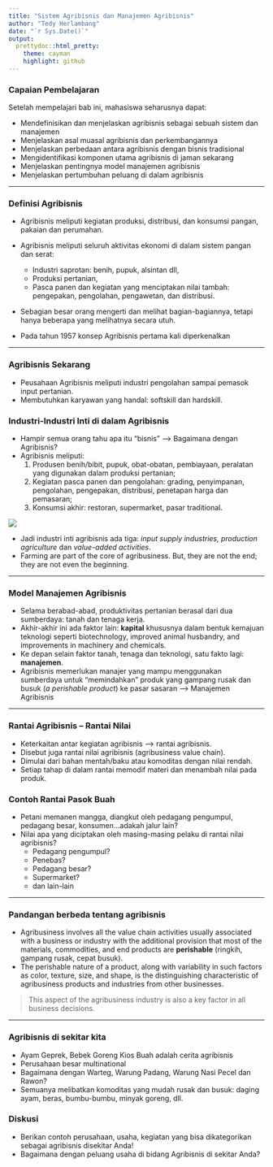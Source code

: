 ```yaml
---
title: "Sistem Agribisnis dan Manajemen Agribisnis"
author: "Tedy Herlambang"
date: "`r Sys.Date()`"
output:
  prettydoc::html_pretty:
    theme: cayman
    highlight: github
---
```


### Capaian Pembelajaran

Setelah mempelajari bab ini, mahasiswa seharusnya dapat:

* Mendefinisikan dan menjelaskan agribisnis sebagai sebuah sistem dan manajemen
* Menjelaskan asal muasal agribisnis dan perkembangannya
* Menjelaskan perbedaan antara agribisnis dengan bisnis tradisional
* Mengidentifikasi komponen utama agribisnis di jaman sekarang
* Menjelaskan pentingnya model manajemen agribisnis
* Menjelaskan pertumbuhan peluang di dalam agribisnis

---

### Definisi Agribisnis

* Agribisnis meliputi kegiatan produksi, distribusi, dan konsumsi pangan, pakaian dan perumahan.

* Agribisnis meliputi seluruh aktivitas ekonomi di dalam sistem pangan dan serat: 
  - Industri saprotan: benih, pupuk, alsintan dll,
  - Produksi pertanian,
  - Pasca panen dan kegiatan yang menciptakan nilai tambah: pengepakan, pengolahan, pengawetan, dan distribusi.

* Sebagian besar orang mengerti dan melihat bagian-bagiannya, tetapi hanya beberapa yang melihatnya secara utuh. 

* Pada tahun 1957 konsep Agribisnis pertama kali diperkenalkan

---

### Agribisnis Sekarang

* Peusahaan Agribisnis meliputi industri pengolahan sampai pemasok input pertanian.
* Membutuhkan karyawan yang handal: softskill dan hardskill. 

### Industri-Industri Inti di dalam Agribisnis

* Hampir semua orang tahu apa itu “bisnis” --> Bagaimana dengan Agribisnis?
* Agribisnis meliputi:
  1. Produsen benih/bibit, pupuk, obat-obatan, pembiayaan, peralatan yang digunakan dalam produksi pertanian; 
  2. Kegiatan pasca panen dan pengolahan: grading, penyimpanan, pengolahan, pengepakan, distribusi, penetapan harga dan pemasaran; 
  3. Konsumsi akhir: restoran, supermarket, pasar traditional.
  
![](market.png)

* Jadi industri inti agribisnis ada tiga: *input supply industries, production agriculture* dan *value-added activities*. 
* Farming are part of the core of agribusiness. But, they are not the end; they are not even the beginning.

---

### Model Manajemen Agribisnis

* Selama berabad-abad, produktivitas pertanian berasal dari dua sumberdaya: tanah dan tenaga kerja. 
* Akhir-akhir ini ada faktor lain: **kapital** khususnya dalam bentuk kemajuan teknologi seperti biotechnology, improved animal husbandry, and improvements in machinery and chemicals.
* Ke depan selain faktor tanah, tenaga dan teknologi, satu fakto lagi: **manajemen**.
* Agribisnis memerlukan manajer yang mampu menggunakan sumberdaya untuk "memindahkan" produk yang gampang rusak dan busuk (*a perishable product*) ke pasar sasaran --> Manajemen Agribisnis

---

### Rantai Agribisnis -- Rantai Nilai

* Keterkaitan antar kegiatan agribisnis --> rantai agribisnis. 
* Disebut juga rantai nilai agribisnis (agribusiness value chain).
* Dimulai dari bahan mentah/baku atau komoditas dengan nilai rendah. 
* Setiap tahap di dalam rantai memodif materi dan menambah nilai pada produk. 

### Contoh Rantai Pasok Buah
- Petani memanen mangga, diangkut oleh pedagang pengumpul, pedagang besar, konsumen...adakah jalur lain? 
- Nilai apa yang diciptakan oleh masing-masing pelaku di rantai nilai agribisnis? 
  - Pedagang pengumpul?
  - Penebas?
  - Pedagang besar?
  - Supermarket?
  - dan lain-lain 

---

### Pandangan berbeda tentang agribisnis

* Agribusiness involves all the value chain activities usually associated with a business or industry with the additional provision that most of the materials, commodities, and end products are **perishable** (ringkih, gampang rusak, cepat busuk). 
* The perishable nature of a product, along with variability in such factors as color, texture, size, and shape, is the distinguishing characteristic of agribusiness products and industries from other businesses. 

> This aspect of the agribusiness industry is also a key factor in all business decisions. 

---

### Agribisnis di sekitar kita

* Ayam Geprek, Bebek Goreng Kios  Buah adalah cerita agribisnis
* Perusahaan besar multinational
* Bagaimana dengan Warteg, Warung Padang, Warung Nasi Pecel dan Rawon?
* Semuanya melibatkan komoditas yang mudah rusak dan busuk: daging ayam, beras, bumbu-bumbu, minyak goreng, dll.

### Diskusi

* Berikan contoh perusahaan, usaha, kegiatan yang bisa dikategorikan sebagai agribisnis disekitar Anda! 
* Bagaimana dengan peluang usaha di bidang Agribisnis di sekitar Anda?


